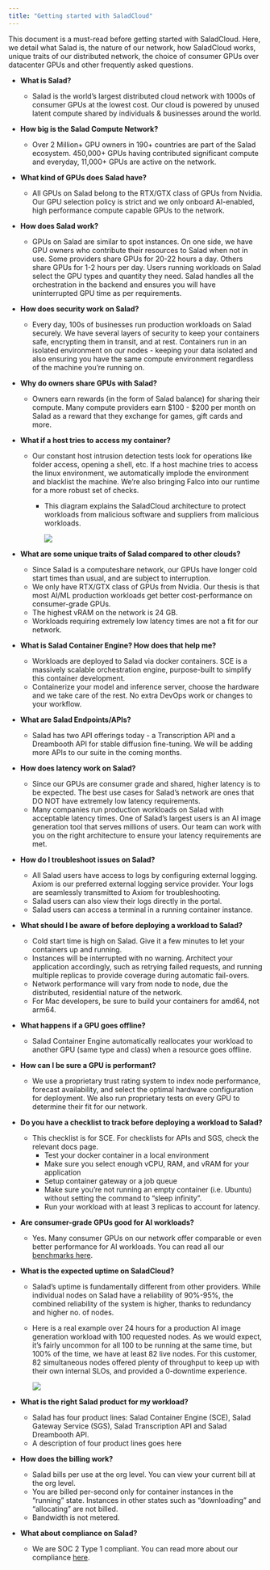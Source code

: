 ```yaml
---
title: "Getting started with SaladCloud"
---
```


This document is a must-read before getting started with SaladCloud. Here, we detail what Salad is, the nature of our network, how SaladCloud works, unique traits of our distributed network, the choice of consumer GPUs over datacenter GPUs and other frequently asked questions.

- **What is Salad?**
  - Salad is the world’s largest distributed cloud network with 1000s of consumer GPUs at the lowest cost. Our cloud is powered by unused latent compute shared by individuals & businesses around the world.
- **How big is the Salad Compute Network?**
  - Over 2 Million+ GPU owners in 190+ countries are part of the Salad ecosystem. 450,000+ GPUs having contributed significant compute and everyday, 11,000+ GPUs are active on the network.
- **What kind of GPUs does Salad have?**
  - All GPUs on Salad belong to the RTX/GTX class of GPUs from Nvidia. Our GPU selection policy is strict and we only onboard AI-enabled, high performance compute capable GPUs to the network.
- **How does Salad work?**
  - GPUs on Salad are similar to spot instances. On one side, we have GPU owners who contribute their resources to Salad when not in use. Some providers share GPUs for 20-22 hours a day. Others share GPUs for 1-2 hours per day. Users running workloads on Salad select the GPU types and quantity they need. Salad handles all the orchestration in the backend and ensures you will have uninterrupted GPU time as per requirements.
- **How does security work on Salad?**
  - Every day, 100s of businesses run production workloads on Salad securely. We have several layers of security to keep your containers safe, encrypting them in transit, and at rest. Containers run in an isolated environment on our nodes - keeping your data isolated and also ensuring you have the same compute environment regardless of the machine you’re running on.
- **Why do owners share GPUs with Salad?**
  - Owners earn rewards (in the form of Salad balance) for sharing their compute. Many compute providers earn $100 - $200 per month on Salad as a reward that they exchange for games, gift cards and more.
- **What if a host tries to access my container?**
  - Our constant host intrusion detection tests look for operations like folder access, opening a shell, etc. If a host machine tries to access the linux environment, we automatically implode the environment and blacklist the machine. We’re also bringing Falco into our runtime for a more robust set of checks.
    - This diagram explains the SaladCloud architecture to protect workloads from malicious software and suppliers from malicious workloads.

        <img src="/container-engine/images/startingsalad1.png"/>

- **What are some unique traits of Salad compared to other clouds?**
  - Since Salad is a computeshare network, our GPUs have longer cold start times than usual, and are subject to interruption.
  - We only have RTX/GTX class of GPUs from Nvidia. Our thesis is that most AI/ML production workloads get better cost-performance on consumer-grade GPUs.
  - The highest vRAM on the network is 24 GB.
  - Workloads requiring extremely low latency times are not a fit for our network.
- **What is Salad Container Engine? How does that help me?**
  - Workloads are deployed to Salad via docker containers. SCE is a massively scalable orchestration engine, purpose-built to simplify this container development.
  - Containerize your model and inference server, choose the hardware and we take care of the rest. No extra DevOps work or changes to your workflow.
- **What are Salad Endpoints/APIs?**
  - Salad has two API offerings today - a Transcription API and a Dreambooth API for stable diffusion fine-tuning. We will be adding more APIs to our suite in the coming months.
- **How does latency work on Salad?**
  - Since our GPUs are consumer grade and shared, higher latency is to be expected. The best use cases for Salad’s network are ones that DO NOT have extremely low latency requirements.
  - Many companies run production workloads on Salad with acceptable latency times. One of Salad’s largest users is an AI image generation tool that serves millions of users. Our team can work with you on the right architecture to ensure your latency requirements are met.
- **How do I troubleshoot issues on Salad?**
  - All Salad users have access to logs by configuring external logging. Axiom is our preferred external logging service provider. Your logs are seamlessly transmitted to Axiom for troubleshooting.
  - Salad users can also view their logs directly in the portal.
  - Salad users can access a terminal in a running container instance.
- **What should I be aware of before deploying a workload to Salad?**
  - Cold start time is high on Salad. Give it a few minutes to let your containers up and running.
  - Instances will be interrupted with no warning. Architect your application accordingly, such as retrying failed requests, and running multiple replicas to provide coverage during automatic fail-overs.
  - Network performance will vary from node to node, due the distributed, residential nature of the network.
  - For Mac developers, be sure to build your containers for amd64, not arm64.
- **What happens if a GPU goes offline?**
  - Salad Container Engine automatically reallocates your workload to another GPU (same type and class) when a resource goes offline.
- **How can I be sure a GPU is performant?**
  - We use a proprietary trust rating system to index node performance, forecast availability, and select the optimal hardware configuration for deployment. We also run proprietary tests on every GPU to determine their fit for our network.
- **Do you have a checklist to track before deploying a workload to Salad?**
  - This checklist is for SCE. For checklists for APIs and SGS, check the relevant docs page.
    - Test your docker container in a local environment
    - Make sure you select enough vCPU, RAM, and vRAM for your application
    - Setup container gateway or a job queue
    - Make sure you’re not running an empty container (i.e. Ubuntu) without setting the command to “sleep infinity”.
    - Run your workload with at least 3 replicas to account for latency. 
- **Are consumer-grade GPUs good for AI workloads?**
  - Yes. Many consumer GPUs on our network offer comparable or even better performance for AI workloads. You can read all our [benchmarks here](https://blog.salad.com/).
- **What is the expected uptime on SaladCloud?**
  - Salad’s uptime is fundamentally different from other providers. While individual nodes on Salad have a reliability of 90%-95%, the combined reliability of the system is higher, thanks to redundancy and higher no. of nodes.
  - Here is a real example over 24 hours for a production AI image generation workload with 100 requested nodes. As we would expect, it’s fairly uncommon for all 100 to be running at the same time, but 100% of the time, we have at least 82 live nodes. For this customer, 82 simultaneous nodes offered plenty of throughput to keep up with their own internal SLOs, and provided a 0-downtime experience.

    <img src="/container-engine/images/startingsalad2.png"/>

- **What is the right Salad product for my workload?**
  - Salad has four product lines: Salad Container Engine (SCE), Salad Gateway Service (SGS), Salad Transcription API and Salad Dreambooth API.
  - A description of four product lines goes here
- **How does the billing work?**
  - Salad bills per use at the org level. You can view your current bill at the org level.
  - You are billed per-second only for container instances in the “running” state. Instances in other states such as “downloading” and “allocating” are not billed.
  - Bandwidth is not metered.
- **What about compliance on Salad?**
  - We are SOC 2 Type 1 compliant. You can read more about our compliance [here](https://blog.salad.com/salad-soc-2-certification/).
